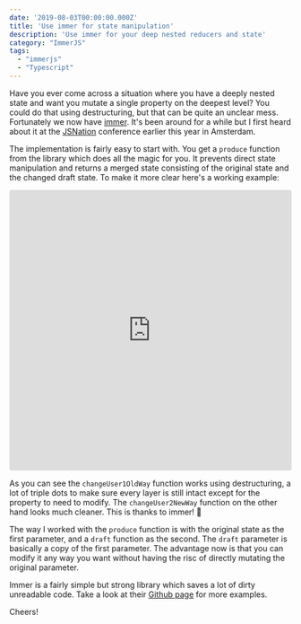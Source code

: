 ```yaml
---
date: '2019-08-03T00:00:00.000Z'
title: 'Use immer for state manipulation'
description: 'Use immer for your deep nested reducers and state'
category: "ImmerJS"
tags:
  - "immerjs"
  - "Typescript"
---
```


Have you ever come across a situation where you have a deeply nested state and want you mutate a single property on the deepest level? You could do that using destructuring, but that can be quite an unclear mess. Fortunately we now have <a href="https://github.com/immerjs/immer" target="_blank" rel="noopener noreferrer">immer</a>. It's been around for a while but I first heard about it at the <a href="https://jsnation.com/" target="_blank" rel="noopener noreferrer">JSNation</a> conference earlier this year in Amsterdam.

The implementation is fairly easy to start with. You get a `produce` function from the library which does all the magic for you. It prevents direct state manipulation and returns a merged state consisting of the original state and the changed draft state. To make it more clear here's a working example:

<iframe src="https://codesandbox.io/embed/immer-example-dly36?fontsize=14&view=editor" title="immer-example-2" allow="geolocation; microphone; camera; midi; vr; accelerometer; gyroscope; payment; ambient-light-sensor; encrypted-media" style="width:100%; height:500px; border:0; border-radius: 4px; overflow:hidden;" sandbox="allow-modals allow-forms allow-popups allow-scripts allow-same-origin"></iframe>

As you can see the `changeUser1OldWay` function works using destructuring, a lot of triple dots to make sure every layer is still intact except for the property to need to modify. The `changeUser2NewWay` function on the other hand looks much cleaner. This is thanks to immer! 🎉 

The way I worked with the `produce` function is with the original state as the first parameter, and a `draft` function as the second. The `draft` parameter is basically a copy of the first parameter. The advantage now is that you can modify it any way you want without having the risc of directly mutating the original parameter. 

Immer is a fairly simple but strong library which saves a lot of dirty unreadable code. Take a look at their <a href="https://github.com/immerjs/immer" target="_blank" rel="noopener noreferrer">Github page</a> for more examples. 

Cheers!

